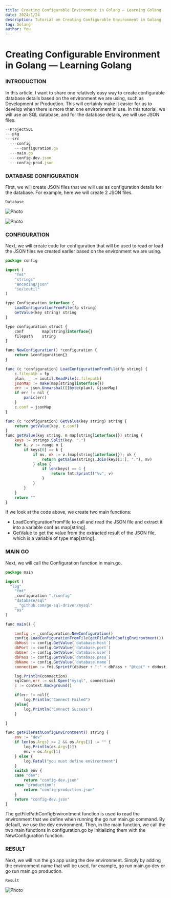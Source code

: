 ```yaml
---
title: Creating Configurable Environment in Golang — Learning Golang
date: 2024/1/24
description: Tutorial on Creating Configurable Environment in Golang
tag: Golang
author: You
---
```



# Creating Configurable Environment in Golang — Learning Golang

### INTRODUCTION

In this article, I want to share one relatively easy way to create configurable database details based on the environment we are using, such as Development or Production. This will certainly make it easier for us to develop when there is more than one environment in use. In this tutorial, we will use an SQL database, and for the database details, we will use JSON files.

```js
--ProjectSQL
---pkg
---src
  ---config
    ---configuration.go
  ---main.go
  ---config-dev.json
  ---config-prod.json
```

### DATABASE CONFIGURATION

First, we will create JSON files that we will use as configuration details for the database. For example, here we will create 2 JSON files.

`Database`

<Image
  src="/images/post6_img1.webp"
  alt="Photo"
  width={1125}
  height={750}
  priority
  className="next-image"
/>

<Image
  src="/images/post6_img3.webp"
  alt="Photo"
  width={1125}
  height={750}
  priority
  className="next-image"
/>

### CONFIGURATION

Next, we will create code for configuration that will be used to read or load the JSON files we created earlier based on the environment we are using.

```js
package config

import (
	"fmt"
	"strings"
	"encoding/json"
	"io/ioutil"
)

type Configuration interface {
	LoadConfigurationFromFile(fp string)
	GetValue(key string) string
}

type configuration struct {
	conf        map[string]interface{}
	filepath    string
}

func NewConfiguration() *configuration {
	return &configuration{}
}

func (c *configuration) LoadConfigurationFromFile(fp string) {
	c.filepath = fp
	plan, _ := ioutil.ReadFile(c.filepath)
	jsonMap := make(map[string]interface{})
	err := json.Unmarshal([]byte(plan), &jsonMap)
	if err != nil {
		panic(err)
	}
	c.conf = jsonMap
}

func (c *configuration) GetValue(key string) string {
	return getValue(key, c.conf)
}
func getValue(key string, m map[string]interface{}) string {
	keys := strings.Split(key, ".")
	for k, v := range m {
		if keys[0] == k {
			if mv, ok := v.(map[string]interface{}); ok {
				return getValue(strings.Join(keys[1:], "."), mv)
			} else {
				if len(keys) == 1 {
					return fmt.Sprintf("%v", v)
				}
			}
		}
	}
	return ""
}
```

If we look at the code above, we create two main functions:

- LoadConfigurationFromFile to call and read the JSON file and extract it into a variable conf as map[string].
- GetValue to get the value from the extracted result of the JSON file, which is a variable of type map[string].

### MAIN GO

Next, we will call the Configuration function in main.go.

```js
package main

import (
  "log"
	"fmt"
	_configuration "./config"
	"database/sql"
	_ "github.com/go-sql-driver/mysql"
	"os"
)

func main() {

	config := _configuration.NewConfiguration()
	config.LoadConfigurationFromFile(getFilePathConfigEnvirontment())
	dbHost := config.GetValue(`database.host`)
	dbPort := config.GetValue(`database.port`)
	dbUser := config.GetValue(`database.user`)
	dbPass := config.GetValue(`database.pass`)
	dbName := config.GetValue(`database.name`)
	connection := fmt.Sprintf(dbUser + ":" + dbPass + "@tcp(" + dbHost + ":" + dbPort + ")/" + dbName + "?charset=utf8&parseTime=True")

	log.Println(connection)
	sqlConn,err := sql.Open("mysql", connection)
	c := context.Background()

	if(err != nil){
		log.Println("Connect Failed")
	}else{
		log.Println("Connect Success")
	}

}

func getFilePathConfigEnvirontment() string {
	env := "dev"
	if len(os.Args) >= 2 && os.Args[1] != "" {
		log.Println(os.Args[1])
		env = os.Args[1]
	} else {
		log.Fatal("you must define environtment")
	}
	switch env {
	case "dev":
		return "config-dev.json"
	case "production":
		return "config-production.json"
	}
	return "config-dev.json"
}
```

The getFilePathConfigEnvirontment function is used to read the environment that we define when running the go run main.go command. By default, we use the dev environment. Then, in the main function, we call the two main functions in configuration.go by initializing them with the NewConfiguration function.

### RESULT

Next, we will run the go app using the dev environment. Simply by adding the environment name that will be used, for example, go run main.go dev or go run main.go production.

`Result`

<Image
  src="/images/post6_img2.webp"
  alt="Photo"
  width={1125}
  height={750}
  priority
  className="next-image"
/>
